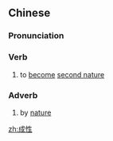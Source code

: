 ==Chinese==
{{zh-forms}}

===Pronunciation===
{{zh-pron
|m=chéngxìng
|cat=v,adv
}}

===Verb===
{{zh-verb}}

# to [[become]] [[second nature]]

===Adverb===
{{zh-adv}}

# by [[nature]]

[[zh:成性]]